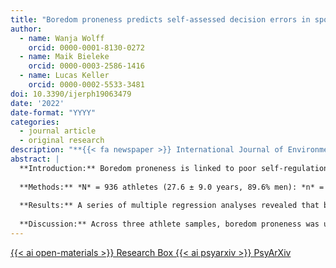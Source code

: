 ```yaml
---
title: "Boredom proneness predicts self-assessed decision errors in sports but is unrelated to risk taking in general"
author:
  - name: Wanja Wolff
    orcid: 0000-0001-8130-0272
  - name: Maik Bieleke
    orcid: 0000-0003-2586-1416
  - name: Lucas Keller
    orcid: 0000-0002-5533-3481
doi: 10.3390/ijerph19063479
date: '2022'
date-format: "YYYY"
categories:
  - journal article
  - original research
description: "**{{< fa newspaper >}} International Journal of Environmental Research and Public Health**"
abstract: |
  **Introduction:** Boredom proneness is linked to poor self-regulation, leading to poor decision making and/or increased risk taking. These links have not yet been investigated in the domain of sports and exercise. However, poor decisions or excessive risk behavior would be highly detrimental to sporting performance and, in some cases, even cause physical harm. Here, we address this gap by assessing if boredom proneness is linked to general risk taking, sport-specific risk taking, and to regrets about sports-specific decision errors with respect to acting too risky or too passively. 
  
  **Methods:** *N* = 936 athletes (27.6 ± 9.0 years, 89.6% men): *n* = 330 Climbers (31.8 ± 10.7 years, 82.4% men), *n* = 83 Snowboarders (29.9 ± 8.3 years, 79.5% men), and *n* = 523 Esports athletes (24.6 ± 6.3 years, 95.8% men) completed the Short Boredom Proneness Scale (SBPS), along with measures for objective risk taking (Balloon Analogue Risk Task; BART), subjective risk taking (general willingness to take risks), as well as assessments for sport-specific risk taking and regrets for sports-specific decision errors (taking too many risks, failing to act at all). In the two extreme sports samples (i.e., climbers and snowboarders), we additionally assessed self-selected outcome certainty in a hypothetical sports-specific scenario where an error would result in physical harm. 
  
  **Results:** A series of multiple regression analyses revealed that boredom proneness was unrelated to objective and subjective general risk taking, but a significant predictor of sport-specific risk taking and higher risk taking in the sports scenario (climbers and snowboarders only). Most importantly, boredom proneness predicted regrets for taking too many risks and being too passive. Exploratory post-hoc analyses further indicated that boredom proneness in extreme sports athletes was lower than in esports athletes. Higher boredom proneness was significantly related to lower skill levels across all kinds of sport. 
  
  **Discussion:** Across three athlete samples, boredom proneness was unrelated to general risk taking but significantly related to poorer decision making, as indicated by regrets about acting too risky and too passively, as well as demanding a significantly lower safety threshold to make a risky sports-specific choice. While at odds with the often-reported link between boredom proneness and risk taking, these results are consistent with the conceptualization of boredom proneness as a maladaptive self-regulatory disposition that leads to noisy decision making in sports. In addition, we provide preliminary evidence that boredom proneness covaries with self-selection into specific types of sports and might also stand in the way of skill acquisition in sports.
---
```


<!-- Research Box -->
<a 
  target = "_blank" 
  class = "btn btn-dark rounded-pill" 
  href = "https://researchbox.org/538" 
  role = "button">
{{< ai open-materials >}} Research Box
</a>
<!-- PsyArXiv -->
<a 
  target = "_blank"
  class = "btn btn-dark rounded-pill"
  href = "https://psyarxiv.com/wzgd3/"
  role = "button">
{{< ai psyarxiv >}} PsyArXiv
</a>